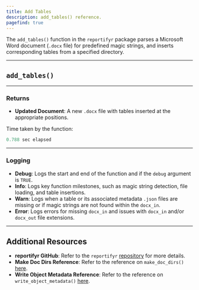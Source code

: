 ```yaml
---
title: Add Tables
description: add_tables() reference. 
pagefind: true
---
```



The `add_tables()` function in the `reportifyr` package parses a Microsoft Word document (`.docx` file) for predefined magic strings, and inserts corresponding tables from a specified directory.

---

## `add_tables()`

<EmbeddedHTML filename="/public/html_files/add_tables.html"/>

---

### Returns

- **Updated Document**: A new `.docx` file with tables inserted at the appropriate positions.

Time taken by the function:

```r
0.788 sec elapsed
```

---

### Logging

- **Debug**: Logs the start and end of the function and if the `debug` argument is `TRUE`.
- **Info**: Logs key function milestones, such as magic string detection, file loading, and table insertions.
- **Warn**: Logs when a table or its associated metadata `.json` files are missing or if magic strings are not found within the `docx_in`. 
- **Error**: Logs errors for missing `docx_in` and issues with `docx_in` and/or `docx_out` file extensions.

---

## Additional Resources

- **reportifyr GitHub**: Refer to the `reportifyr` [repository](https://github.com/A2-ai/reportifyr) for more details.
- **Make Doc Dirs Reference**: Refer to the reference on `make_doc_dirs()` [here](/reportifyr_docs/reference/utilities/make_doc_dirs).
- **Write Object Metadata Reference**: Refer to the reference on `write_object_metadata()` [here](/reportifyr_docs/reference/metadata/write_object_metadata).
